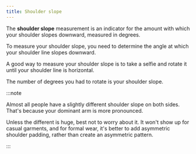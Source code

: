 ```yaml
---
title: Shoulder slope
---
```


The **shoulder slope** measurement is an indicator for the amount with which your shoulder slopes downward, measured in degrees.

To measure your shoulder slope, you need to determine the angle at which your shoulder line slopes downward.

A good way to measure your shoulder slope is to take
a selfie and rotate it until your shoulder line is horizontal.

The number of degrees you had to rotate is your shoulder slope.

:::note

Almost all people have a slightly different shoulder slope on both sides.
That's because your dominant arm is more pronounced.

Unless the different is huge, best not to worry about it.
It won't show up for casual garments, and for formal wear, it's better to add
asymmetric shoulder padding, rather than create an asymmetric pattern.

:::

<MeasurementImage />
